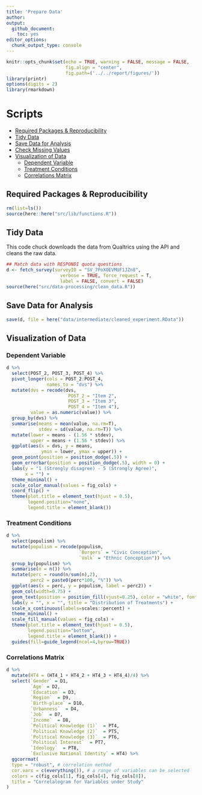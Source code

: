 ```yaml
---
title: 'Prepare Data'
author: 
output: 
  github_document:
    toc: yes
editor_options: 
  chunk_output_type: console
---
```


```r
knitr::opts_chunk$set(echo = TRUE, warning = FALSE, message = FALSE,
                      fig.align = "center",
                      fig.path=('../../report/figures/'))
library(printr)
options(digits = 2)
library(rmarkdown)
```

# Scripts
- [Required Packages &amp; Reproducibility](#required-packages-&amp;-reproducibility)
- [Tidy Data](#tidy-data)
- [Save Data for Analysis](#save-data-for-analysis)
- [Check Missing Values](#check-missing-values)
- [Visualization of Data](#visualization-of-data)
  - [Dependent Variable](#dependent-variable)
  - [Treatment Conditions](#treatment-conditions)
  - [Correlations Matrix](#correlations-matrix)

## Required Packages &amp; Reproducibility
```r
rm(list=ls())
source(here::here("src/lib/functions.R"))
```

## Tidy Data
This code chuck downloads the data from Qualtrics using the API and cleans the raw data.

```r
## Match data with RESPONDI quota questions
d <- fetch_survey(surveyID = "SV_7PoXOEVMUF1JZn8", 
                    verbose = TRUE, force_request = T,
                    label = FALSE, convert = FALSE)
source(here("src/data-processing/clean_data.R"))
```

## Save Data for Analysis
```r
save(d, file = here("data/intermediate/cleaned_experiment.RData"))
```

## Visualization of Data

### Dependent Variable
```r
d %>%
  select(POST_2, POST_3, POST_4) %>%
  pivot_longer(cols = POST_2:POST_4,
               names_to = "dvs") %>%
  mutate(dvs = recode(dvs,
                       POST_2 = "Item 2",
                       POST_3 = "Item 3",
                       POST_4 = "Item 4"),
         value = as.numeric(value)) %>%
  group_by(dvs) %>%
  summarise(means = mean(value, na.rm=T),
            stdev = sd(value, na.rm=T)) %>%
  mutate(lower = means - (1.56 * stdev),
         upper = means + (1.56 * stdev)) %>% 
  ggplot(aes(x = dvs, y = means,
             ymin = lower, ymax = upper)) +
  geom_point(position = position_dodge(.5)) + 
  geom_errorbar(position = position_dodge(.5), width = 0) +
  labs(y = "1 (Strongly disagree) - 5 (Strongly Agree)", 
       x = "") +
  theme_minimal() +
  scale_color_manual(values = fig_cols) +
  coord_flip() +
  theme(plot.title = element_text(hjust = 0.5),
        legend.position="none",
        legend.title = element_blank()) 
```

### Treatment Conditions
```r
d %>%
  select(populism) %>%
  mutate(populism = recode(populism, 
                           `Burgers` = "Civic Conception", 
                           `Volk` = "Ethnic Conception")) %>%
  group_by(populism) %>%
  summarise(n = n()) %>%
  mutate(perc = round(n/sum(n),2),
         perc2 = paste0(perc*100, "%")) %>%
  ggplot(aes(x = perc, y = populism, label = perc2)) +
  geom_col(width=0.75) + 
  geom_text(position = position_fill(vjust=0.25), color = "white", fontface = "bold") +
  labs(y = "", x = "", title = "Distribution of Treatments") +
  scale_x_continuous(labels=scales::percent) +
  theme_minimal() +
  scale_fill_manual(values = fig_cols) +
  theme(plot.title = element_text(hjust = 0.5),
        legend.position="bottom",
        legend.title = element_blank()) +
  guides(fill=guide_legend(ncol=4,byrow=TRUE))
```


### Correlations Matrix
```r
d %>%
  mutate(HT4 = (HT4_1 + HT4_2 + HT4_3 + HT4_4)/4) %>%
  select(`Gender` = D1,
         `Age` = D2,
         `Education` = D3,
         `Region`  = D9,
         `Birth-place` = D10,
         `Urbanness`  = D4,
         `Job`  = D7,
         `Income`  = D8,
         `Political Knowledge (1)`  = PT4,
         `Political Knowledge (2)`  = PT5,
         `Political Knowledge (3)`  = PT6,
         `Political Interest`  = PT7,
         `Ideology`  = PT8,
         `Exclusive National Identity` = HT4) %>%
  ggcorrmat(
  type = "robust", # correlation method
  cor.vars = c(everything()), # a range of variables can be selected
  colors = c(fig_cols[1], fig_cols[4], fig_cols[8]),
  title = "Correlalogram for Variables under Study"
)
```
